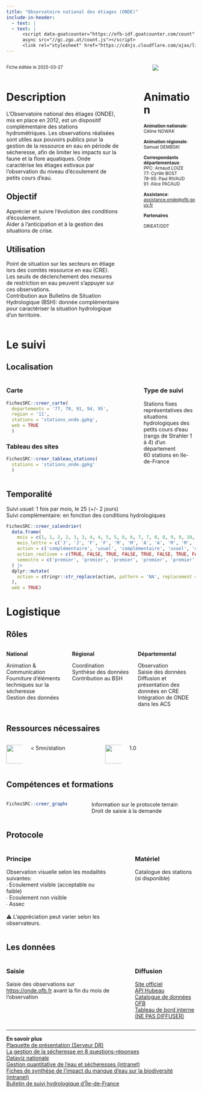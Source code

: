 ```yaml
---
title: "Observatoire national des étiages (ONDE)"
include-in-header:
  - text: |
  - text: |
      <script data-goatcounter="https://ofb-idf.goatcounter.com/count"
      async src="//gc.zgo.at/count.js"></script>
      <link rel="stylesheet" href="https://cdnjs.cloudflare.com/ajax/libs/font-awesome/6.0.0-beta3/css/all.min.css">
---
```


:::::::::::::: {.columns}
::: {.column width="70%"}
<small>Fiche éditée le 2025-03-27</small>

:::
::: {.column width="5%"}
:::
::: {.column width="25%"}
<img src="logo_onde.png" style="max-width:100%; max-height:150px; ">

:::
::::::::::::::


:::::::::::::: {.columns}
::: {.column width="65%"}
# Description

L’Observatoire national des étiages (ONDE), mis en place en 2012, est un dispositif complémentaire des stations hydrométriques. Les observations réalisées sont utiles aux pouvoirs publics pour la gestion de la ressource en eau en période de sécheresse, afin de limiter les impacts sur la faune et la flore aquatiques. Onde caractérise les étiages estivaux par l’observation du niveau d’écoulement de petits cours d’eau.


## Objectif

Apprécier et suivre l’évolution des conditions d’écoulement.<br>Aider à l’anticipation et à la gestion des situations de crise.

## Utilisation

Point de situation sur les secteurs en étiage lors des comités ressource en eau (CRE).<br>Les seuils de déclenchement des mesures de restriction en eau peuvent s’appuyer sur ces observations.<br>Contribution aux Bulletins de Situation Hydrologique (BSH): donnée complémentaire pour caractériser la situation hydrologique d’un territoire.
:::
::: {.column width="5%"}
:::
::: {.column width="30%"}
# Animation
<small>
<b>Animation nationale</b>:<br>Céline NOWAK<br><br><b>Animation régionale</b>:<br>Samuel DEMBSKI<br><br><b>Correspondants départementaux</b>:<br>PPC: Arnaud LOIZE<br>77: Cyrille BOST<br>78-95: Paul RIVAUD<br>91: Alice PACAUD<br><br><b>Assistance</b>:<br><a href='mailto:assistance.onde@ofb.gouv.fr'>assistance.onde@ofb.gouv.fr</a>

<b>Partenaires</b>

DRIEAT/DDT
</small>
:::
::::::::::::::

# Le suivi

## Localisation
:::::::::::::: {.columns}
::: {.column width="67%"}

::: panel-tabset
### Carte
```r
FichesSRC::creer_carte(
  departements = '77, 78, 91, 94, 95',
  region = '11',
  stations = 'stations_onde.gpkg',
  web = TRUE
  )
```

### Tableau des sites
```r
FichesSRC::creer_tableau_stations(
  stations = 'stations_onde.gpkg'
  )
```

:::

:::
:::{.column width="3%"}
:::
:::{.column width="30%"}
### Type de suivi
Stations fixes représentatives des situations hydrologiques des petits cours d’eau (rangs de Strahler 1 à 4) d’un département<br>60 stations en Ile-de-France
:::
::::::::::::::
## Temporalité
Suivi usuel: 1 fois par mois, le 25 (+/- 2 jours)<br>Suivi complémentaire: en fonction des conditions hydrologiques

```r
FichesSRC::creer_calendrier(
  data.frame(
    mois = c(1, 1, 2, 2, 3, 3, 4, 4, 5, 5, 6, 6, 7, 7, 8, 8, 9, 9, 10, 10, 11, 11, 12, 12),
    mois_lettre = c('J', 'J', 'F', 'F', 'M', 'M', 'A', 'A', 'M', 'M', 'J', 'J', 'J', 'J', 'A', 'A', 'S', 'S', 'O', 'O', 'N', 'N', 'D', 'D'),
    action = c('complémentaire', 'usuel', 'complémentaire', 'usuel', 'complémentaire', 'usuel', 'complémentaire', 'usuel', 'complémentaire', 'usuel', 'complémentaire', 'usuel', 'complémentaire', 'usuel', 'complémentaire', 'usuel', 'complémentaire', 'usuel', 'complémentaire', 'usuel', 'complémentaire', 'usuel', 'complémentaire', 'usuel'),
    action_realisee = c(TRUE, FALSE, TRUE, FALSE, TRUE, FALSE, TRUE, FALSE, TRUE, TRUE, TRUE, TRUE, TRUE, TRUE, TRUE, TRUE, TRUE, TRUE, TRUE, FALSE, TRUE, FALSE, TRUE, FALSE),
    semestre = c('premier', 'premier', 'premier', 'premier', 'premier', 'premier', 'premier', 'premier', 'premier', 'premier', 'premier', 'premier', 'second', 'second', 'second', 'second', 'second', 'second', 'second', 'second', 'second', 'second', 'second', 'second')
  ) |>
  dplyr::mutate(
    action = stringr::str_replace(action, pattern = 'NA', replacement = "")
  ),
  web = TRUE)
```

# Logistique

## Rôles
:::::::::::::: {.columns}
::: {.column width="33%"}
<b>National</b>

Animation & Communication<br>Fourniture d’éléments techniques sur la sécheresse<br>Gestion des données
:::
::: {.column width="33%"}
<b>Régional</b>

Coordination<br>Synthèse des données<br>Contribution au BSH
:::
::: {.column width="33%"}
<b>Départemental</b>

Observation<br>Saisie des données<br>Diffusion et présentation des données en CRE<br>Intégration de ONDE dans les ACS
:::
::::::::::::::

## Ressources nécessaires

:::::::::::::: {.columns}
::: {.column width="10%"}
<img src="www/history.png" height="50">
:::
::: {.column width="40%"}
  < 5mn/station
:::
::: {.column width="10%"}
<img src="www/standing-up-man.png" height="50">
:::
::: {.column width="40%"}
  1.0
:::
::::::::::::::


## Compétences et formations

:::::::::::::: {.columns}
::: {.column width="35%"}

```r
FichesSRC::creer_graphe_expertise('initié')
```


:::
::: {.column width="5%"}
:::
::: {.column width="60%"}
Information sur le protocole terrain<br>Droit de saisie à la demande
:::
::::::::::::::


## Protocole
:::::::::::::: {.columns}
::: {.column width="60%"}
### Principe

Observation visuelle selon les modalités suivantes:<br>∙ Ecoulement visible (acceptable ou faible)<br>∙ Ecoulement non visible<br>∙ Assec<br><br>⚠️ L’appréciation peut varier selon les observateurs.
:::
::: {.column width="5%"}
:::
::: {.column width="35%"}
### Matériel

Catalogue des stations (si disponible)
:::
::::::::::::::



## Les données

:::::::::::::: {.columns}
::: {.column width="60%"}
### Saisie

Saisie des observations sur <a href='https://onde.ofb.fr'>https://onde.ofb.fr</a> avant la fin du mois de l’observation
:::
::: {.column width="5%"}
:::
::: {.column width="35%"}
### Diffusion

<a href='http://www.onde.eaufrance.fr/' target='_blank'>Site officiel</a><br><a href='https://hubeau.eaufrance.fr/page/api-ecoulement' target='_blank'>API Hubeau</a><br><a href='https://data.ofb.fr/catalogue/data-eaufrance/fre/catalog.search#/metadata/1006fb89-6dfe-4063-b601-0c510ad31077' target='_blank'>Catalogue de données OFB</a><br><a href='https://ofb-idf.github.io/PRR_ONDE/' target='_blank'>Tableau de bord interne (NE PAS DIFFUSER)</a>
:::
::::::::::::::

<hr>

<div class="card">
  <b>En savoir plus</b><br>
  <a href='file://ad.intra/dfs/COMMUNS/REGIONS/IDF/DR/05_CONNAISSANCE/ONDE/01_Documentation/ONDE_fiche%20technique.pdf' target='_blank'>Plaquette de présentation (Serveur DR)</a><br>
  <a href='https://www.ofb.gouv.fr/la-gestion-de-la-secheresse-en-8-questions-reponses' target='_blank'>La gestion de la sécheresse en 8 questions-réponses</a><br>
  <a href='https://professionnels.ofb.fr/fr/doc-dataviz/dataviz-lassechement-estival-cours-deau-metropole-2012-2022' target='_blank'>Dataviz nationale</a><br>
  <a href='https://intranet.ofb.fr/gestion-quantitative-de-leau-et-des-secheresses' target='_blank'>Gestion quantitative de l'eau et sécheresses (intranet)</a><br>
  <a href='https://intranet.ofb.fr/sites/default/files/Ressources/Th%C3%A9matiques/s%C3%A9cheresse/Fiches%20techniques_manquedeau_faune%20aquatique.pdf' target='_blank'>Fiches de synthèse de l'impact du manque d'eau sur la biodiversité (intranet)</a><br>
  <a href='https://www.drieat.ile-de-france.developpement-durable.gouv.fr/bulletin-de-suivi-hydrologique-d-ile-de-france-r4864.html' target='_blank'>Bulletin de suivi hydrologique d'Île-de-France</a><br>
</div>
